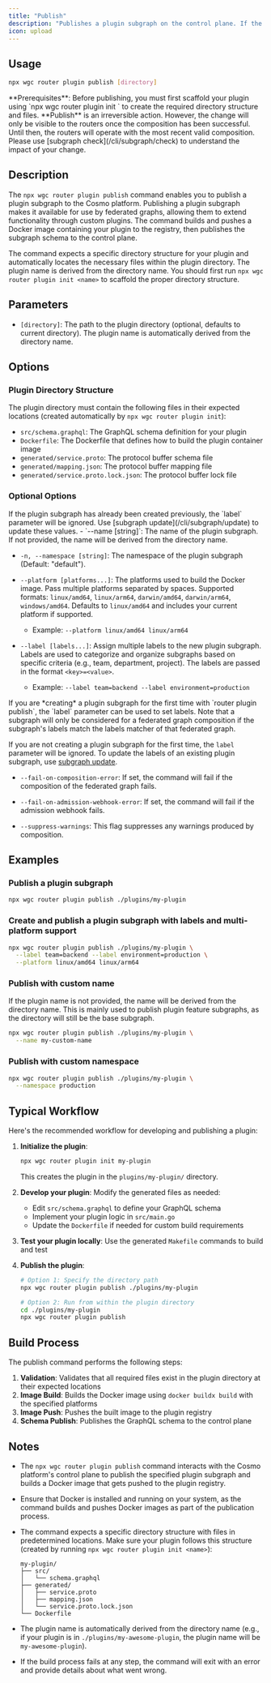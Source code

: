 ```yaml
---
title: "Publish"
description: "Publishes a plugin subgraph on the control plane. If the plugin subgraph doesn't exist, it will be created and the Docker image will be built and pushed to the registry."
icon: upload
---
```


## **Usage**

```bash
npx wgc router plugin publish [directory]
```

<Note>
  **Prerequisites**: Before publishing, you must first scaffold your plugin using `npx wgc router plugin init <name>` to create the required directory structure and files.
</Note>

<Note>
  **Publish** is an irreversible action. However, the change will only be
  visible to the routers once the composition has been successful. Until then,
  the routers will operate with the most recent valid composition. Please use
  [subgraph check](/cli/subgraph/check) to understand the impact of your change.
</Note>

## **Description**

The `npx wgc router plugin publish` command enables you to publish a plugin subgraph to the Cosmo platform. Publishing a plugin subgraph makes it available for use by federated graphs, allowing them to extend functionality through custom plugins. The command builds and pushes a Docker image containing your plugin to the registry, then publishes the subgraph schema to the control plane.

The command expects a specific directory structure for your plugin and automatically locates the necessary files within the plugin directory. The plugin name is derived from the directory name. You should first run `npx wgc router plugin init <name>` to scaffold the proper directory structure.

## **Parameters**

- `[directory]`: The path to the plugin directory (optional, defaults to current directory). The plugin name is automatically derived from the directory name.

## **Options**

### **Plugin Directory Structure**

The plugin directory must contain the following files in their expected locations (created automatically by `npx wgc router plugin init`):

- `src/schema.graphql`: The GraphQL schema definition for your plugin
- `Dockerfile`: The Dockerfile that defines how to build the plugin container image
- `generated/service.proto`: The protocol buffer schema file
- `generated/mapping.json`: The protocol buffer mapping file
- `generated/service.proto.lock.json`: The protocol buffer lock file

### **Optional Options**

<Note>
  If the plugin subgraph has already been created previously, the `label`
  parameter will be ignored. Use [subgraph update](/cli/subgraph/update) to
  update these values.
</Note>
- `--name [string]`: The name of the plugin subgraph. If not provided, the name will
be derived from the directory name.

- `-n, --namespace [string]`: The namespace of the plugin subgraph (Default: "default").

- `--platform [platforms...]`: The platforms used to build the Docker image. Pass multiple platforms separated by spaces. Supported formats: `linux/amd64`, `linux/arm64`, `darwin/amd64`, `darwin/arm64`, `windows/amd64`. Defaults to `linux/amd64` and includes your current platform if supported.

  - Example: `--platform linux/amd64 linux/arm64`

- `--label [labels...]`: Assign multiple labels to the new plugin subgraph. Labels are used to categorize and organize subgraphs based on specific criteria (e.g., team, department, project). The labels are passed in the format `<key>=<value>`.

  - Example: `--label team=backend --label environment=production`

<Note>
  If you are *creating* a plugin subgraph for the first time with `router plugin publish`, the `label` parameter can be used to set labels. Note that a subgraph will only be considered for a federated graph composition if the subgraph's labels match the labels matcher of that federated graph.

If you are not creating a plugin subgraph for the first time, the `label` parameter will be ignored. To update the labels of an existing plugin subgraph, use [subgraph update](/cli/subgraph/update).

</Note>

- `--fail-on-composition-error`: If set, the command will fail if the composition of the federated graph fails.

- `--fail-on-admission-webhook-error`: If set, the command will fail if the admission webhook fails.

- `--suppress-warnings`: This flag suppresses any warnings produced by composition.

## **Examples**

### Publish a plugin subgraph

```bash
npx wgc router plugin publish ./plugins/my-plugin
```

### **Create and publish a plugin subgraph with labels and multi-platform support**

```bash
npx wgc router plugin publish ./plugins/my-plugin \
  --label team=backend --label environment=production \
  --platform linux/amd64 linux/arm64
```

### **Publish with custom name**

<Note>
  If the plugin name is not provided, the name will be derived from the
  directory name. This is mainly used to publish plugin feature subgraphs, as
  the directory will still be the base subgraph.
</Note>

```bash
npx wgc router plugin publish ./plugins/my-plugin \
  --name my-custom-name
```

### **Publish with custom namespace**

```bash
npx wgc router plugin publish ./plugins/my-plugin \
  --namespace production
```

## **Typical Workflow**

Here's the recommended workflow for developing and publishing a plugin:

1. **Initialize the plugin**:

   ```bash
   npx wgc router plugin init my-plugin
   ```

   This creates the plugin in the `plugins/my-plugin/` directory.

2. **Develop your plugin**: Modify the generated files as needed:

   - Edit `src/schema.graphql` to define your GraphQL schema
   - Implement your plugin logic in `src/main.go`
   - Update the `Dockerfile` if needed for custom build requirements

3. **Test your plugin locally**: Use the generated `Makefile` commands to build and test

4. **Publish the plugin**:

   ```bash
   # Option 1: Specify the directory path
   npx wgc router plugin publish ./plugins/my-plugin

   # Option 2: Run from within the plugin directory
   cd ./plugins/my-plugin
   npx wgc router plugin publish
   ```

## **Build Process**

The publish command performs the following steps:

1. **Validation**: Validates that all required files exist in the plugin directory at their expected locations
2. **Image Build**: Builds the Docker image using `docker buildx build` with the specified platforms
3. **Image Push**: Pushes the built image to the plugin registry
4. **Schema Publish**: Publishes the GraphQL schema to the control plane

## **Notes**

- The `npx wgc router plugin publish` command interacts with the Cosmo platform's control plane to publish the specified plugin subgraph and builds a Docker image that gets pushed to the plugin registry.

- Ensure that Docker is installed and running on your system, as the command builds and pushes Docker images as part of the publication process.

- The command expects a specific directory structure with files in predetermined locations. Make sure your plugin follows this structure (created by running `npx wgc router plugin init <name>`):

  ```
  my-plugin/
  ├── src/
  │   └── schema.graphql
  ├── generated/
  │   ├── service.proto
  │   ├── mapping.json
  │   └── service.proto.lock.json
  └── Dockerfile
  ```

- The plugin name is automatically derived from the directory name (e.g., if your plugin is in `./plugins/my-awesome-plugin`, the plugin name will be `my-awesome-plugin`).

- If the build process fails at any step, the command will exit with an error and provide details about what went wrong.
